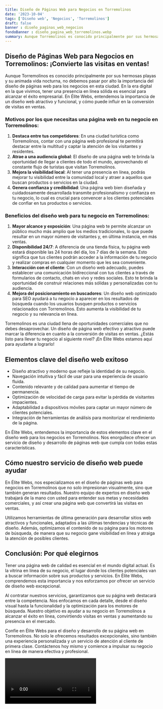 ```yaml
---
title: Diseño de Páginas Web para Negocios en Torremolinos
date: '2023-10-04'
tags: ['Diseño web', 'Negocios', 'Torremolinos']
draft: false
banner : diseño_paginas_web_negocios
fondoBanner : diseño_pagina_web_torremolinos.webp
summary: Aunque Torremolinos es conocido principalmente por sus hermosas playas y su animada vida nocturna, no debemos pasar por alto la importancia del diseño de páginas web para los negocios en esta ciudad. En la era digital en la que vivimos, tener una presencia en línea sólida es esencial para alcanzar el éxito empresarial. En Élite Webs, entendemos la importancia de un diseño web atractivo y funcional, y cómo puede influir en la conversión de visitas en ventas.
---
```


## Diseño de Páginas Web para Negocios en Torremolinos: ¡Convierte las visitas en ventas!

Aunque Torremolinos es conocido principalmente por sus hermosas playas y su animada vida nocturna, no debemos pasar por alto la importancia del diseño de páginas web para los negocios en esta ciudad. En la era digital en la que vivimos, tener una presencia en línea sólida es esencial para alcanzar el éxito empresarial. En Élite Webs, entendemos la importancia de un diseño web atractivo y funcional, y cómo puede influir en la conversión de visitas en ventas.

### Motivos por los que necesitas una página web en tu negocio en Torremolinos:
1. **Destaca entre tus competidores**: En una ciudad turística como Torremolinos, contar con una página web profesional te permitirá destacar entre la multitud y captar la atención de los visitantes y residentes.
2. **Atrae a una audiencia global**: El diseño de una página web te brinda la oportunidad de llegar a clientes de todo el mundo, aprovechando el constante flujo de turistas que visitan Torremolinos.
3. **Mejora la visibilidad local**: Al tener una presencia en línea, podrás mejorar tu visibilidad entre la comunidad local y atraer a aquellos que buscan productos o servicios en la ciudad.
4. **Genera confianza y credibilidad**: Una página web bien diseñada y cuidadosamente desarrollada transmite profesionalismo y confianza en tu negocio, lo cual es crucial para convencer a los clientes potenciales de confiar en tus productos o servicios.

### Beneficios del diseño web para tu negocio en Torremolinos:
1. **Mayor alcance y exposición**: Una página web te permite alcanzar un público mucho más amplio que los medios tradicionales, lo que puede resultar en un mayor número de visitantes y, en última instancia, en más ventas.
2. **Disponibilidad 24/7**: A diferencia de una tienda física, tu página web estará disponible las 24 horas del día, los 7 días de la semana. Esto significa que tus clientes podrán acceder a la información de tu negocio y realizar compras en cualquier momento que les sea conveniente.
3. **Interacción con el cliente**: Con un diseño web adecuado, puedes establecer una comunicación bidireccional con tus clientes a través de formularios de contacto, chats en vivo y redes sociales. Esto te brinda la oportunidad de construir relaciones más sólidas y personalizadas con tu audiencia.
4. **Mejora del posicionamiento en buscadores**: Un diseño web optimizado para SEO ayudará a tu negocio a aparecer en los resultados de búsqueda cuando los usuarios busquen productos o servicios relacionados con Torremolinos. Esto aumenta la visibilidad de tu negocio y su relevancia en línea.

Torremolinos es una ciudad llena de oportunidades comerciales que no debes desaprovechar. Un diseño de página web efectivo y atractivo puede marcar la diferencia en cuanto a la conversión de visitas en ventas. ¿Estás listo para llevar tu negocio al siguiente nivel? ¡En Élite Webs estamos aquí para ayudarte a lograrlo!

<GifSeo />

<Cta />

## Elementos clave del diseño web exitoso

- Diseño atractivo y moderno que refleje la identidad de su negocio.
- Navegación intuitiva y fácil de usar para una experiencia de usuario fluida.
- Contenido relevante y de calidad para aumentar el tiempo de permanencia.
- Optimización de velocidad de carga para evitar la pérdida de visitantes impacientes.
- Adaptabilidad a dispositivos móviles para captar un mayor número de clientes potenciales.
- Integración de herramientas de análisis para monitorizar el rendimiento de la página.

En Élite Webs, entendemos la importancia de estos elementos clave en el diseño web para los negocios en Torremolinos. Nos enorgullece ofrecer un servicio de diseño y desarrollo de páginas web que cumpla con todas estas características.

## Cómo nuestro servicio de diseño web puede ayudar

En Élite Webs, nos especializamos en el diseño de páginas web para negocios en Torremolinos que no solo impresionan visualmente, sino que también generan resultados. Nuestro equipo de expertos en diseño web trabajará de la mano con usted para entender sus metas y necesidades comerciales, y así crear una página web que convertirá las visitas en ventas.

Utilizamos herramientas de última generación para desarrollar sitios web atractivos y funcionales, adaptados a las últimas tendencias y técnicas de diseño. Además, optimizamos el contenido de su página para los motores de búsqueda, de manera que su negocio gane visibilidad en línea y atraiga la atención de posibles clientes.

## Conclusión: Por qué elegirnos

Tener una página web de calidad es esencial en el mundo digital actual. Es la vitrina en línea de su negocio, el lugar donde los clientes potenciales van a buscar información sobre sus productos y servicios. En Élite Webs, comprendemos esta importancia y nos esforzamos por ofrecer un servicio de diseño web excepcional.

Al contratar nuestros servicios, garantizamos que su página web destacará entre la competencia. Nos enfocamos en cada detalle, desde el diseño visual hasta la funcionalidad y la optimización para los motores de búsqueda. Nuestro objetivo es ayudar a su negocio en Torremolinos a alcanzar el éxito en línea, convirtiendo visitas en ventas y aumentando su presencia en el mercado.

Confíe en Élite Webs para el diseño y desarrollo de su página web en Torremolinos. No solo le ofrecemos resultados excepcionales, sino también una experiencia personalizada y un servicio de atención al cliente de primera clase. Contáctenos hoy mismo y comience a impulsar su negocio en línea de manera efectiva y profesional.

<Video />

<CtaBot job='Negocios' city='Torremolinos'/>

<Gmaps query='Torremolinos+españa+maps' />